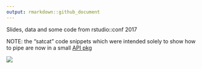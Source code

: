 ```yaml
---
output: rmarkdown::github_document
---
```


Slides, data and some code from rstudio::conf 2017

NOTE: the "satcat" code snippets which were intended solely to show how to pipe are now in
a small [API pkg](https://github.com/hrbrmstr/satcat)

![](readme.png)
